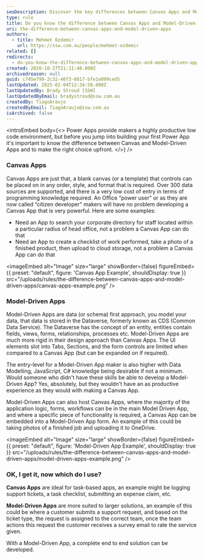 ```yaml
---
seoDescription: Discover the key differences between Canvas Apps and Model-Driven Apps in Power Apps to choose the right solution for your needs.
type: rule
title: Do you know the difference between Canvas Apps and Model-Driven Apps?
uri: the-difference-between-canvas-apps-and-model-driven-apps
authors:
  - title: Mehmet Ozdemir
    url: https://ssw.com.au/people/mehmet-ozdemir
related: []
redirects:
  - do-you-know-the-difference-between-canvas-apps-and-model-driven-apps
created: 2020-10-27T21:11:48.000Z
archivedreason: null
guid: c745e799-2c32-46f3-8817-bfe1e099ced5
lastUpdated: 2025-02-04T12:34:58.000Z
lastUpdatedBy: Brady Stroud [SSW]
lastUpdatedByEmail: bradystroud@ssw.com.au
createdBy: TiagoAraujo
createdByEmail: TiagoAraujo@ssw.com.au
isArchived: false
---
```

<introEmbed
  body={<>
Power Apps provide makers a highly productive low code environment, but before you jump into building your first Power App it's important to know the difference between Canvas and Model-Driven Apps and to make the right choice upfront.
  </>}
/>
### Canvas Apps

Canvas Apps are just that, a blank canvas (or a template) that controls can be placed on in any order, style, and format that is required. Over 300 data sources are supported, and there is a very low cost of entry in terms of programming knowledge required. An Office “power user" or as they are now called “citizen developer" makers will have no problem developing a Canvas App that is very powerful. Here are some examples:

* Need an App to search your corporate directory for staff located within a particular radius of head office, not a problem a Canvas App can do that
* Need an App to create a checklist of work performed, take a photo of a finished product, then upload to cloud storage, not a problem a Canvas App can do that


<imageEmbed
  alt="Image"
  size="large"
  showBorder={false}
  figureEmbed={{
    preset: "default",
    figure: 'Canvas App Example',
    shouldDisplay: true
  }}
  src="/uploads/rules/the-difference-between-canvas-apps-and-model-driven-apps/canvas-apps-example.png"
/>

### Model-Driven Apps

Model-Driven Apps are data (or schema) first approach, you model your data, that data is stored in the Dataverse, formerly known as CDS (Common Data Service). The Dataverse has the concept of an entity, entities contain fields, views, forms, relationships, processes etc. Model-Driven Apps are much more rigid in their design approach than Canvas Apps. The UI elements slot into Tabs, Sections, and the form controls are limited when compared to a Canvas App (but can be expanded on if required).

The entry-level for a Model-Driven App maker is also higher with Data Modelling, JavaScript, C# knowledge being desirable if not a minimum. Would someone who didn't have these skills be able to develop a Model-Driven App? Yes, absolutely, but they wouldn't have an as productive experience as they would with making a Canvas App.

Model-Driven Apps can also host Canvas Apps, where the majority of the application logic, forms, workflows can be in the main Model Driven App, and where a specific piece of functionality is required, a Canvas App can be embedded into a Model-Driven App form. An example of this could be taking photos of a finished job and uploading it to OneDrive.


<imageEmbed
  alt="Image"
  size="large"
  showBorder={false}
  figureEmbed={{
    preset: "default",
    figure: 'Model-Driven App Example',
    shouldDisplay: true
  }}
  src="/uploads/rules/the-difference-between-canvas-apps-and-model-driven-apps/model-driven-apps-example.png"
/>

### OK, I get it, now which do I use?

**Canvas Apps** are ideal for task-based apps, an example might be logging support tickets, a task checklist, submitting an expense claim, etc.

**Model-Driven Apps** are more suited to larger solutions, an example of this could be where a customer submits a support request, and based on the ticket type,  the request is assigned to the correct team, once the team actions this request the customer receives a survey email to rate the service given.

With a Model-Driven App, a complete end to end solution can be developed.
